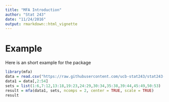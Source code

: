 ```yaml
---
title: "MFA Introduction"
author: "Stat 243"
date: "11/24/2016"
output: rmarkdown::html_vignette
---
```


# Example
Here is an short example for the package
```r
library(mfa)
data = read.csv("https://raw.githubusercontent.com/ucb-stat243/stat243-fall-2016/master/problem-sets/final-project/data/wines.csv")
data1 = data[,2:54]
sets = list(1:6,7:12,13:18,19:23,24:29,30:34,35:38,39:44,45:49,50:53)
result = mfa(data1, sets, ncomps = 2, center = TRUE, scale = TRUE)
result
```